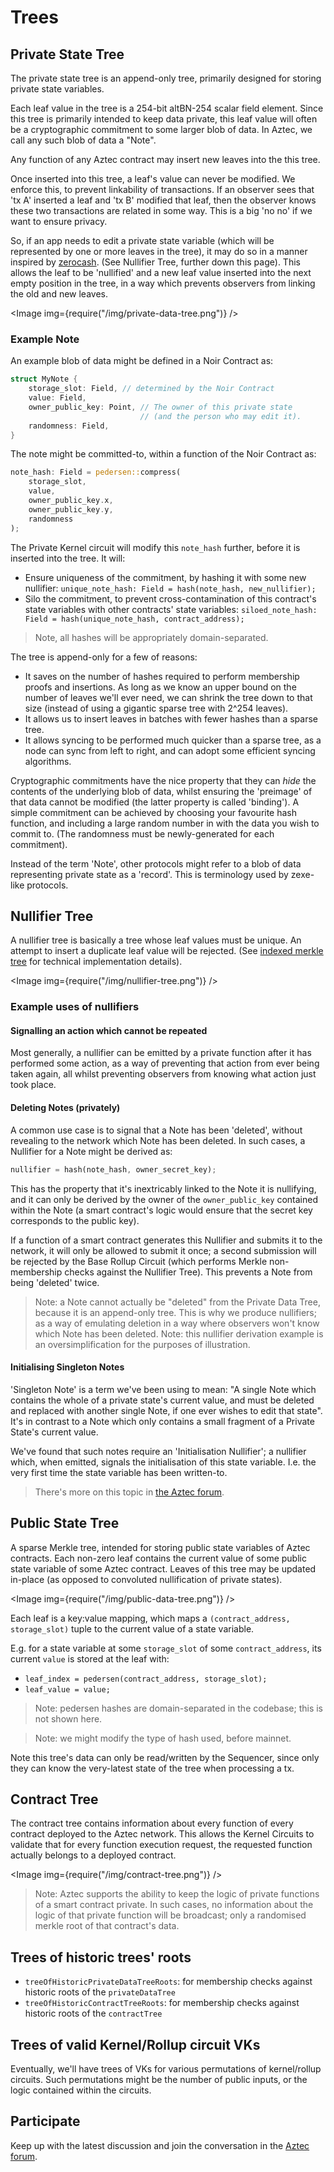 # Trees


<Disclaimer />

## Private State Tree

The private state tree is an append-only tree, primarily designed for storing private state variables.

Each leaf value in the tree is a 254-bit altBN-254 scalar field element. Since this tree is primarily intended to keep data private, this leaf value will often be a cryptographic commitment to some larger blob of data. In Aztec, we call any such blob of data a "Note".

Any function of any Aztec contract may insert new leaves into the this tree.

Once inserted into this tree, a leaf's value can never be modified. We enforce this, to prevent linkability of transactions. If an observer sees that 'tx A' inserted a leaf and 'tx B' modified that leaf, then the observer knows these two transactions are related in some way. This is a big 'no no' if we want to ensure privacy.

So, if an app needs to edit a private state variable (which will be represented by one or more leaves in the tree), it may do so in a manner inspired by [zerocash](http://zerocash-project.org/media/pdf/zerocash-extended-20140518.pdf). (See Nullifier Tree, further down this page). This allows the leaf to be 'nullified' and a new leaf value inserted into the next empty position in the tree, in a way which prevents observers from linking the old and new leaves.

<Image img={require("/img/private-data-tree.png")} />

<!-- TODO: consider separating Note and Nullifier examples into their own doc, because it's actually a very large topic in itself, and can be expanded upon in much more detail than shown here. -->

### Example Note

An example blob of data might be defined in a Noir Contract as:

```rust
struct MyNote {
    storage_slot: Field, // determined by the Noir Contract
    value: Field,
    owner_public_key: Point, // The owner of this private state
                             // (and the person who may edit it).
    randomness: Field,
}
```

The note might be committed-to, within a function of the Noir Contract as:

```rust
note_hash: Field = pedersen::compress(
    storage_slot,
    value,
    owner_public_key.x,
    owner_public_key.y,
    randomness
);
```

The Private Kernel circuit will modify this `note_hash` further, before it is inserted into the tree. It will:

- Ensure uniqueness of the commitment, by hashing it with some new nullifier:
  `unique_note_hash: Field = hash(note_hash, new_nullifier);`
- Silo the commitment, to prevent cross-contamination of this contract's state variables with other contracts' state variables:
  `siloed_note_hash: Field = hash(unique_note_hash, contract_address);`

> Note, all hashes will be appropriately domain-separated.

The tree is append-only for a few of reasons:

- It saves on the number of hashes required to perform membership proofs and insertions. As long as we know an upper bound on the number of leaves we'll ever need, we can shrink the tree down to that size (instead of using a gigantic sparse tree with 2^254 leaves).
- It allows us to insert leaves in batches with fewer hashes than a sparse tree.
- It allows syncing to be performed much quicker than a sparse tree, as a node can sync from left to right, and can adopt some efficient syncing algorithms.

Cryptographic commitments have the nice property that they can _hide_ the contents of the underlying blob of data, whilst ensuring the
'preimage' of that data cannot be modified (the latter property is called 'binding'). A simple commitment can be achieved by choosing your favourite hash function, and including a large random number in with the data you wish to commit to. (The randomness must be newly-generated for each commitment).

Instead of the term 'Note', other protocols might refer to a blob of data representing private state as a 'record'. This is terminology used by zexe-like protocols.

## Nullifier Tree

A nullifier tree is basically a tree whose leaf values must be unique. An attempt to insert a duplicate leaf value will be rejected. (See [indexed merkle tree](./indexed-merkle-tree) for technical implementation details).

<Image img={require("/img/nullifier-tree.png")} />

### Example uses of nullifiers

#### Signalling an action which cannot be repeated

Most generally, a nullifier can be emitted by a private function after it has performed some action, as a way of preventing that action from ever being taken again, all whilst preventing observers from knowing what action just took place.

#### Deleting Notes (privately)

A common use case is to signal that a Note has been 'deleted', without revealing to the network which Note has been deleted. In such cases, a Nullifier for a Note might be derived as:

```rust
nullifier = hash(note_hash, owner_secret_key);
```

This has the property that it's inextricably linked to the Note it is nullifying, and it can only be derived by the owner of the `owner_public_key` contained within the Note (a smart contract's logic would ensure that the secret key corresponds to the public key).

If a function of a smart contract generates this Nullifier and submits it to the network, it will only be allowed to submit it once; a second submission will be rejected by the Base Rollup Circuit (which performs Merkle non-membership checks against the Nullifier Tree). This prevents a Note from being 'deleted' twice.

> Note: a Note cannot actually be "deleted" from the Private Data Tree, because it is an append-only tree. This is why we produce nullifiers; as a way of emulating deletion in a way where observers won't know which Note has been deleted.
> Note: this nullifier derivation example is an oversimplification for the purposes of illustration.

#### Initialising Singleton Notes

'Singleton Note' is a term we've been using to mean: "A single Note which contains the whole of a private state's current value, and must be deleted and replaced with another single Note, if one ever wishes to edit that state". It's in contrast to a Note which only contains a small fragment of a Private State's current value. <!-- TODO: write about fragmented private state, somewhere. -->

We've found that such notes require an 'Initialisation Nullifier'; a nullifier which, when emitted, signals the initialisation of this state variable. I.e. the very first time the state variable has been written-to.

> There's more on this topic in [the Aztec forum](https://discourse.aztec.network/t/utxo-syntax-2-initialising-singleton-utxos/47).

## Public State Tree

A sparse Merkle tree, intended for storing public state variables of Aztec contracts. Each non-zero leaf contains the current value of some public state variable of some Aztec contract. Leaves of this tree may be updated in-place (as opposed to convoluted nullification of private states).

<Image img={require("/img/public-data-tree.png")} />

Each leaf is a key:value mapping, which maps a `(contract_address, storage_slot)` tuple to the current value of a state variable.

E.g. for a state variable at some `storage_slot` of some `contract_address`, its current `value` is stored at the leaf with:

- `leaf_index = pedersen(contract_address, storage_slot);`
- `leaf_value = value;`

> Note: pedersen hashes are domain-separated in the codebase; this is not shown here.

> Note: we might modify the type of hash used, before mainnet.

Note this tree's data can only be read/written by the Sequencer, since only they can know the very-latest state of the tree when processing a tx.

## Contract Tree

The contract tree contains information about every function of every contract deployed to the Aztec network. This allows the Kernel Circuits to validate that for every function execution request, the requested function actually belongs to a deployed contract.

<Image img={require("/img/contract-tree.png")} />

> Note: Aztec supports the ability to keep the logic of private functions of a smart contract private. In such cases, no information about the logic of that private function will be broadcast; only a randomised merkle root of that contract's data.

## Trees of historic trees' roots

- `treeOfHistoricPrivateDataTreeRoots`: for membership checks against historic roots of the `privateDataTree`
- `treeOfHistoricContractTreeRoots`: for membership checks against historic roots of the `contractTree`

## Trees of valid Kernel/Rollup circuit VKs

Eventually, we'll have trees of VKs for various permutations of kernel/rollup circuits. Such permutations might be the number of public inputs, or the logic contained within the circuits.

## Participate

Keep up with the latest discussion and join the conversation in the [Aztec forum](https://discourse.aztec.network).

